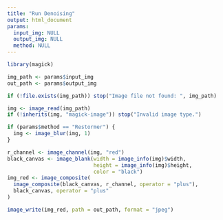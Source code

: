 ---
title: "Run Denoising"
output: html_document
params:
  input_img: NULL
  output_img: NULL
  method: NULL
---

```{r, echo=FALSE, message=FALSE}
library(magick)

img_path <- params$input_img
out_path <- params$output_img

if (!file.exists(img_path)) stop("Image file not found: ", img_path)

img <- image_read(img_path)
if (!inherits(img, "magick-image")) stop("Invalid image type.")

if (params$method == "Restormer") {
  img <- image_blur(img, 1)
}

r_channel <- image_channel(img, "red")
black_canvas <- image_blank(width = image_info(img)$width,
                            height = image_info(img)$height,
                            color = "black")
img_red <- image_composite(
  image_composite(black_canvas, r_channel, operator = "plus"),
  black_canvas, operator = "plus"
)

image_write(img_red, path = out_path, format = "jpeg")
```

